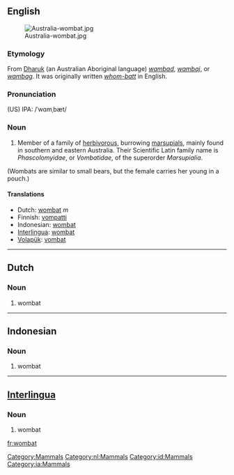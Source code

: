 {{wikipedia}}
==English==
[[Category:Mammals]]
[[Image:Australia-wombat.jpg|thumb]]

===Etymology===
From [[Dharuk]] (an Australian Aboriginal language) ''[[wambad]]'', ''[[wambaj]]'', or ''[[wambag]]''. It was originally written ''[[whom-batt]]'' in English.

===Pronunciation===
(US) IPA: /ˈwɑmˌbæt/

===Noun===
{{en-noun-reg}}
#Member of a family of [[herbivorous]], burrowing [[marsupial]]s, mainly found in southern and eastern Australia. Their Scientific Latin family name is ''Phascolomyidae'', or ''Vombatidae'', of the superorder ''Marsupialia''. 
(Wombats are similar to small bears, but the female carries her young in a pouch.)

====Translations====
*Dutch: [[wombat#Dutch|wombat]] ''m''
*Finnish: [[vompatti]]
*Indonesian: [[wombat#Indonesian|wombat]]
*[[Interlingua]]: [[wombat#Interlingua|wombat]]
*[[Volapük]]: [[vombat]]

----

==Dutch==
[[Category:nl:Mammals]]
===Noun===
# wombat

----

==Indonesian==
[[Category:id:Mammals]]
===Noun===
# wombat

----

==[[Interlingua]]==
[[Category:ia:Mammals]]
===Noun===
# wombat

[[fr:wombat]]